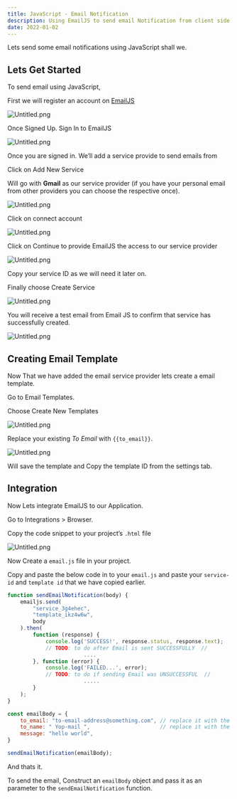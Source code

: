 ```yaml
---
title: JavaScript - Email Notification
description: Using EmailJS to send email Notification from client side.
date: 2022-01-02
---
```


Lets send some email notifications using JavaScript shall we.


## Lets Get Started


To send email using JavaScript, 


First we will register an account on [EmailJS](https://dashboard.emailjs.com/sign-up)


![Untitled.png](https://s3.us-west-2.amazonaws.com/secure.notion-static.com/9bb4b16a-e715-4df5-8f0a-7df6b00e405d/Untitled.png?X-Amz-Algorithm=AWS4-HMAC-SHA256&X-Amz-Content-Sha256=UNSIGNED-PAYLOAD&X-Amz-Credential=AKIAT73L2G45EIPT3X45%2F20230826%2Fus-west-2%2Fs3%2Faws4_request&X-Amz-Date=20230826T173155Z&X-Amz-Expires=3600&X-Amz-Signature=820816f07b86ad7e1b768e2e9f9a1c0b002533cacbb9e95b770ca533cc038fe8&X-Amz-SignedHeaders=host&x-id=GetObject)


Once Signed Up. Sign In to EmailJS


![Untitled.png](https://s3.us-west-2.amazonaws.com/secure.notion-static.com/37425844-1073-4f5d-8d0e-48fa152b73e5/Untitled.png?X-Amz-Algorithm=AWS4-HMAC-SHA256&X-Amz-Content-Sha256=UNSIGNED-PAYLOAD&X-Amz-Credential=AKIAT73L2G45EIPT3X45%2F20230826%2Fus-west-2%2Fs3%2Faws4_request&X-Amz-Date=20230826T173155Z&X-Amz-Expires=3600&X-Amz-Signature=fd58fb0ce7c884fd22f90122f91965a5680f2aab6bb265825d9ad83b9c971e0c&X-Amz-SignedHeaders=host&x-id=GetObject)


Once you are signed in. We’ll add a service provide to send emails from


Click on Add New Service


Will go with **Gmail** as our service provider (if you have your personal email from other providers you can choose the respective once).


![Untitled.png](https://s3.us-west-2.amazonaws.com/secure.notion-static.com/761e3a40-38b2-4166-a4d2-5949c0b8f2ee/Untitled.png?X-Amz-Algorithm=AWS4-HMAC-SHA256&X-Amz-Content-Sha256=UNSIGNED-PAYLOAD&X-Amz-Credential=AKIAT73L2G45EIPT3X45%2F20230826%2Fus-west-2%2Fs3%2Faws4_request&X-Amz-Date=20230826T173155Z&X-Amz-Expires=3600&X-Amz-Signature=4133054e55d70a449c0708921226597f91ae75e122095453098320be5712f661&X-Amz-SignedHeaders=host&x-id=GetObject)


Click on connect account


![Untitled.png](https://s3.us-west-2.amazonaws.com/secure.notion-static.com/4f2ffac3-9693-4766-931e-8fbe06242522/Untitled.png?X-Amz-Algorithm=AWS4-HMAC-SHA256&X-Amz-Content-Sha256=UNSIGNED-PAYLOAD&X-Amz-Credential=AKIAT73L2G45EIPT3X45%2F20230826%2Fus-west-2%2Fs3%2Faws4_request&X-Amz-Date=20230826T173155Z&X-Amz-Expires=3600&X-Amz-Signature=32583b8f3b9af4afbd9bc2cb66d35dd16e4fa5ad39b7b87f3dec3f6442854e92&X-Amz-SignedHeaders=host&x-id=GetObject)


Click on Continue to provide EmailJS the access to our service provider 


![Untitled.png](https://s3.us-west-2.amazonaws.com/secure.notion-static.com/08769371-7a2c-43fd-a48e-224bd57af934/Untitled.png?X-Amz-Algorithm=AWS4-HMAC-SHA256&X-Amz-Content-Sha256=UNSIGNED-PAYLOAD&X-Amz-Credential=AKIAT73L2G45EIPT3X45%2F20230826%2Fus-west-2%2Fs3%2Faws4_request&X-Amz-Date=20230826T173155Z&X-Amz-Expires=3600&X-Amz-Signature=1b945236517df4197e9fc2e18dce1f6aee0b3da221d5274f513a2987289b4563&X-Amz-SignedHeaders=host&x-id=GetObject)


Copy your service ID as we will need it later on.


Finally choose Create Service


![Untitled.png](https://s3.us-west-2.amazonaws.com/secure.notion-static.com/bfbe8b27-944f-4290-9872-160637fbfce8/Untitled.png?X-Amz-Algorithm=AWS4-HMAC-SHA256&X-Amz-Content-Sha256=UNSIGNED-PAYLOAD&X-Amz-Credential=AKIAT73L2G45EIPT3X45%2F20230826%2Fus-west-2%2Fs3%2Faws4_request&X-Amz-Date=20230826T173155Z&X-Amz-Expires=3600&X-Amz-Signature=42979dc09b59c1af08a11b24f746197f1b8603899d2b2bc8d179b473faa97e23&X-Amz-SignedHeaders=host&x-id=GetObject)


You will receive a test email from Email JS to confirm that service has successfully created.


![Untitled.png](https://s3.us-west-2.amazonaws.com/secure.notion-static.com/48ad16c8-b59d-4e7d-a6a3-beebc1661598/Untitled.png?X-Amz-Algorithm=AWS4-HMAC-SHA256&X-Amz-Content-Sha256=UNSIGNED-PAYLOAD&X-Amz-Credential=AKIAT73L2G45EIPT3X45%2F20230826%2Fus-west-2%2Fs3%2Faws4_request&X-Amz-Date=20230826T173155Z&X-Amz-Expires=3600&X-Amz-Signature=da8e3a9afc9c9769ddc88ec37e665c9ae083fb1fdc0de12846161d53f60bd68e&X-Amz-SignedHeaders=host&x-id=GetObject)


## Creating Email Template


Now That we have added the email service provider lets create a email template.


Go to Email Templates. 


Choose Create New Templates


![Untitled.png](https://s3.us-west-2.amazonaws.com/secure.notion-static.com/9d9079dc-8f4f-4f01-bb7b-973c8901ebcb/Untitled.png?X-Amz-Algorithm=AWS4-HMAC-SHA256&X-Amz-Content-Sha256=UNSIGNED-PAYLOAD&X-Amz-Credential=AKIAT73L2G45EIPT3X45%2F20230826%2Fus-west-2%2Fs3%2Faws4_request&X-Amz-Date=20230826T173155Z&X-Amz-Expires=3600&X-Amz-Signature=01b9e35ddc47667675bfe9d8bf6b279d48b9dbb54b983887c497292d40e1b844&X-Amz-SignedHeaders=host&x-id=GetObject)


Replace your existing _To Email_ with `{{to_email}}`.


![Untitled.png](https://s3.us-west-2.amazonaws.com/secure.notion-static.com/9247bfb9-a557-4b58-9db6-75a088c030e1/Untitled.png?X-Amz-Algorithm=AWS4-HMAC-SHA256&X-Amz-Content-Sha256=UNSIGNED-PAYLOAD&X-Amz-Credential=AKIAT73L2G45EIPT3X45%2F20230826%2Fus-west-2%2Fs3%2Faws4_request&X-Amz-Date=20230826T173155Z&X-Amz-Expires=3600&X-Amz-Signature=750b56e0893def9d88ddfc9238178c7e6c2d3edfec68b4ce4fbd5b0a35dfee92&X-Amz-SignedHeaders=host&x-id=GetObject)


Will save the template and Copy the template ID from the settings tab.


## Integration


Now Lets integrate EmailJS to our Application.


Go to Integrations > Browser.


Copy the code snippet to your project’s `.html` file


![Untitled.png](https://s3.us-west-2.amazonaws.com/secure.notion-static.com/7458f2e6-4945-4d05-bf96-bc5cd16d74c6/Untitled.png?X-Amz-Algorithm=AWS4-HMAC-SHA256&X-Amz-Content-Sha256=UNSIGNED-PAYLOAD&X-Amz-Credential=AKIAT73L2G45EIPT3X45%2F20230826%2Fus-west-2%2Fs3%2Faws4_request&X-Amz-Date=20230826T173155Z&X-Amz-Expires=3600&X-Amz-Signature=0b1b4e4256017f5d25dc17fe003b87c990e369cb9c9c6ba483c8e09cdba87472&X-Amz-SignedHeaders=host&x-id=GetObject)


Now Create a `email.js` file in your project. 


Copy and paste the below code in to your `email.js` and paste your `service-id` and `template id` that we have copied earlier. 


```javascript
function sendEmailNotification(body) {
    emailjs.send(
        "service_3g4ehec",
        "template_ikz4w6w",
        body
    ).then(
        function (response) {
            console.log('SUCCESS!', response.status, response.text);
            // TODO: to do after Email is sent SUCCESSFULLY  //
						....
        }, function (error) {
            console.log('FAILED...', error);
            // TODO: to do if sending Email was UNSUCCESSFUL  //
						.....
        }
    );
}

const emailBody = {
    to_email: "to-email-address@something.com", // replace it with the receiver's email address
    to_name: " Yop-mail ",                      // replace it with the receiver's name
    message: "hello world",
}

sendEmailNotification(emailBody);
```


And thats it. 


To send the email, Construct an `emailBody` object and pass it as an parameter to the `sendEmailNotification` function.

